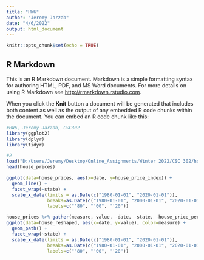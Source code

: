 ---
title: "HW6"
author: "Jeremy Jarzab"
date: "4/6/2022"
output: html_document
---

```{r setup, include=FALSE}
knitr::opts_chunk$set(echo = TRUE)
```

## R Markdown

This is an R Markdown document. Markdown is a simple formatting syntax for authoring HTML, PDF, and MS Word documents. For more details on using R Markdown see <http://rmarkdown.rstudio.com>.

When you click the **Knit** button a document will be generated that includes both content as well as the output of any embedded R code chunks within the document. You can embed an R code chunk like this:

```{r cars}
#HW6, Jeremy Jarzab, CSC302
library(ggplot2)
library(dplyr)
library(tidyr)

#2
load("D:/Users/Jeremy/Desktop/Online_Assignments/Winter 2022/CSC 302/house_prices.rda")
head(house_prices)

ggplot(data=house_prices, aes(x=date, y=house_price_index)) +
  geom_line() +
  facet_wrap(~state) +
  scale_x_date(limits = as.Date(c("1980-01-01", "2020-01-01")), 
               breaks=as.Date(c("1980-01-01", "2000-01-01", "2020-01-01")), 
               labels=c("'80", "'00", "'20"))

house_prices %>% gather(measure, value, -date, -state, -house_price_perc)->house_reshaped
ggplot(data=house_reshaped, aes(x=date, y=value), color=measure) + 
  geom_path() + 
  facet_wrap(~state) + 
  scale_x_date(limits = as.Date(c("1980-01-01", "2020-01-01")), 
               breaks=as.Date(c("1980-01-01", "2000-01-01", "2020-01-01")), 
               labels=c("'80", "'00", "'20"))
```
